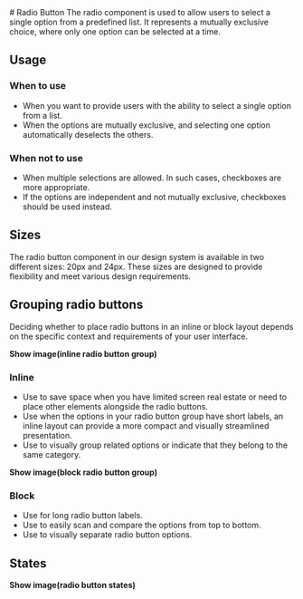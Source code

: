 



<Meta of={RadioButtonStories} /> 
# Radio Button
The radio component is used to allow users to select a single option from a predefined list. It represents a mutually exclusive choice, where only one option can be selected at a time.

## Usage

### When to use
- When you want to provide users with the ability to select a single option from a list.
- When the options are mutually exclusive, and selecting one option automatically deselects the others.

### When not to use
- When multiple selections are allowed. In such cases, checkboxes are more appropriate.
- If the options are independent and not mutually exclusive, checkboxes should be used instead.

## Sizes
The radio button component in our design system is available in two different sizes: 20px and 24px. These sizes are designed to provide flexibility and meet various design requirements.

## Grouping radio buttons
Deciding whether to place radio buttons in an inline or block layout depends on the specific context and requirements of your user interface.

**Show image(inline radio button group)**

### Inline 
- Use to save space when you have limited screen real estate or need to place other elements alongside the radio buttons. 
- Use when the options in your radio button group have short labels, an inline layout can provide a more compact and visually streamlined presentation. 
- Use to visually group related options or indicate that they belong to the same category.

**Show image(block radio button group)**

### Block
- Use for long radio button labels. 
- Use to easily scan and compare the options from top to bottom. 
- Use to visually separate radio button options.

## States
**Show image(radio button states)**
